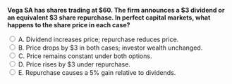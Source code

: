 ::: {.question-block}

<form onsubmit="event.preventDefault(); checkAnswer('module10_mcq_q91')" data-correct-answer="B">
<strong style="display: block;">Vega SA has shares trading at $60. The firm announces a $3 dividend or an equivalent $3 share repurchase. In perfect capital markets, what happens to the share price in each case?</strong>

<label><input type="radio" name="module10_mcq_q91" value="A"> A. Dividend increases price; repurchase reduces price.</label><br>
<label><input type="radio" name="module10_mcq_q91" value="B"> B. Price drops by $3 in both cases; investor wealth unchanged.</label><br>
<label><input type="radio" name="module10_mcq_q91" value="C"> C. Price remains constant under both options.</label><br>
<label><input type="radio" name="module10_mcq_q91" value="D"> D. Price rises by $3 under repurchase.</label><br>
<label><input type="radio" name="module10_mcq_q91" value="E"> E. Repurchase causes a 5% gain relative to dividends.</label><br>
</form>

<div id="feedback-module10_mcq_q91" class="feedback" data-status="" style="display:none;">
✅ B is correct. In perfect capital markets, payout form is irrelevant—price drops by the dividend amount in either case.
</div>

:::
